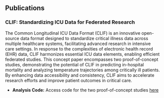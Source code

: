 ## Publications

### CLIF: Standardizing ICU Data for Federated Research

The Common Longitudinal ICU Data Format (CLIF) is an innovative open-source data format designed to standardize critical illness data across multiple healthcare systems, facilitating advanced research in intensive care settings. In response to the complexities of electronic health record (EHR) data, CLIF harmonizes essential ICU data elements, enabling efficient federated studies. This concept paper encompasses two proof-of-concept studies, demonstrating the potential of CLIF in predicting in-hospital mortality and analyzing temperature trajectories among critically ill patients. By enhancing data accessibility and consistency, CLIF aims to accelerate research efforts and improve patient outcomes in critical care.

- **Analysis Code:** Access code for the two proof-of-concept studies [here](https://github.com/clif-consortium/CLIF/tree/main/projects/concept_paper)